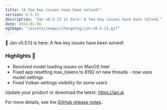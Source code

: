 ```yaml
---
title: "A few key issues have been solved!"
version: 0.5.13
description: "Jan v0.5.13 is here: A few key issues have been solved."
date: 2024-01-06
ogImage: "/assets/images/changelog/jan-v0-5-13.gif"
---
```



<ChangelogHeader title= "Jan v0.5.13: A few key issues have been solved!" date="2024-01-06" ogImage= "/assets/images/changelog/jan-v0-5-13.gif"  />

👋 Jan v0.5.13 is here: A few key issues have been solved!

### Highlights 🎉 

- Resolved model loading issues on MacOS Intel
- Fixed app resetting max_tokens to 8192 on new threads - now uses model settings
- Fixed Vulkan settings visibility for some users

Update your product or download the latest: https://jan.ai

For more details, see the [GitHub release notes](https://github.com/janhq/jan/releases/tag/v0.5.13).